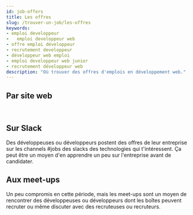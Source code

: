 ```yaml
---
id: job-offers
title: Les offres
slug: /trouver-un-job/les-offres
keywords:
- emploi developpeur
-	emploi developpeur web
- offre emploi développeur
- recrutement developpeur
- développeur web emploi
- emploi developpeur web junior
- recrutement développeur web
description: "Où trouver des offres d'emplois en développement web."
---
```



## Par site web

<div class="container">
  <HorizontalCard
    src='/img/find_a_job/job_offers/talent_io.png'
    alt='Logo Talent.io'
    href='https://www.talent.io/p/fr-fr/home'
    title='Talent.io'
    description="Création d'un profil sur le site puis les boîtes contactent les candidates ou candidats."
  />

  <HorizontalCard
    src='/img/find_a_job/job_offers/wttj.jpg'
    alt='Logo Welcome To The Jungle'
    href='https://www.welcometothejungle.com/fr/jobs'
    title='Welcome To The Jungle'
    description="Possibilité de filtrer les offres par localisation, secteur d'activités, type de contrat, niveau d'expérience, nombre de salariés, télétravail... Sur chaque offre il est possible d'accéder à la page de l'entreprise avec une présentation de l'équipe et de la tech."
  />
</div><br/>

## Sur Slack
Des développeuses ou développeurs postent des offres de leur entreprise sur les channels #jobs des slacks des technologies qui t'intéressent. Ça peut être un moyen d'en apprendre un peu sur l'entreprise avant de candidater.

<div class="container">
  <div class="row">
    <div class="col col--4">
      <Avatar 
        src='/img/find_a_job/job_offers/paris_rb.jpeg'
        alt='Logo Paris.rb'
        href='https://parisrb-slack-invite.herokuapp.com/'
        title='Paris.rb'
      />
    </div>
  </div>
</div>

## Aux meet-ups
Un peu compromis en cette période, mais les meet-ups sont un moyen de rencontrer des développeuses ou développeurs dont les boîtes peuvent recruter ou même discuter avec des recruteuses ou recruteurs.

<div class="container">
  <div class="row">
    <div class="col col--4">
      <Avatar 
        src='/img/find_a_job/job_offers/paris_rb.jpeg'
        alt='Logo Paris.rb'
        href='https://www.meetup.com/fr-FR/parisrb/'
        title='Paris.rb'
      />
    </div>
    <div class="col col--4">
      <Avatar 
        src='/img/find_a_job/job_offers/paris_js.png'
        alt='Logo ParisJS'
        href='https://www.meetup.com/fr-FR/Paris-js/'
        title='ParisJS'
      />
    </div>
  </div>
</div>
